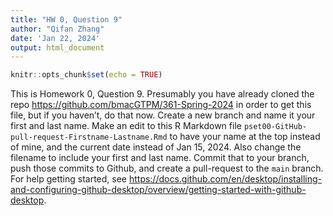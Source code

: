 ```yaml
---
title: "HW 0, Question 9"
author: "Qifan Zhang"
date: 'Jan 22, 2024'
output: html_document
---
```


```r
knitr::opts_chunk$set(echo = TRUE)
```

This is Homework 0, Question 9. Presumably you have already cloned the repo <https://github.com/bmacGTPM/361-Spring-2024> in order to get this file, but if you haven't, do that now. Create a new branch and name it your first and last name. Make an edit to this R Markdown file `pset00-GitHub-pull-request-Firstname-Lastname.Rmd` to have your name at the top instead of mine, and the current date instead of Jan 15, 2024. Also change the filename to include your first and last name. Commit that to your branch, push those commits to Github, and create a pull-request to the `main` branch. For help getting started, see <https://docs.github.com/en/desktop/installing-and-configuring-github-desktop/overview/getting-started-with-github-desktop>.